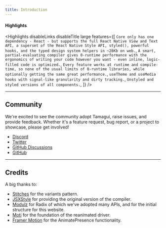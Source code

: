 ```yaml
---
title: Introduction
---
```


<DocsIntro />

<GetStarted />

#### Highlights

<Highlights
  disableLinks
  disableTitle
  large
  features={[
    `Core only has one dependency - React - but supports the full React Native View and Text API, a superset of the React Native Style API, styled(), powerful hooks, and the typed design system helpers in ~28Kb on web.`,
    `A smart, partial-evaluating compiler gives 0-runtime performance with the ergonomics of writing your code however you want - even inline, logic-filled code is optimized.`,
    `Every feature works at runtime and compile-time, so none of the usual limits of 0-runtime libraries, while optionally getting the same great performance.`,
    `useTheme and useMedia hooks with signal-like granularity and dirty tracking.`,
    `Unstyled and styled versions of all components.`,
  ]}
/>

---

## Community

We're excited to see the community adopt Tamagui, raise issues, and provide
feedback. Whether it's a feature request, bug report, or a project to showcase,
please get involved!

- [Discord](https://discord.gg/4qh6tdcVDa)
- [Twitter](https://twitter.com/tamagui_js)
- [GitHub Discussions](https://github.com/tamagui/tamagui/discussions)
- [GitHub](https://github.com/tamagui/tamagui)

---

## Credits

A big thanks to:

- [Stitches](https://stitches.dev) for the variants pattern.
- [JSXStyle](https://github.com/jsxstyle/jsxstyle) for providing the original
  version of the compiler.
- [Modulz](https://github.com/modulz) for Radix of which we've adopted many APIs, and for the initial structure for this website.
- [Moti](https://moti.fyi) for the foundation of the reanimated driver.
- [Framer Motion](https://github.com/framer/motion) for the AnimatePresence
  functionality.

